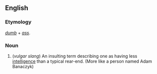 ==English==

===Etymology===
''[[dumb]]'' + ''[[ass]]''.

===Noun===
{{en-noun|es}}
<!-- Is this American only? -->
#(''vulgar slang'') An insulting term describing one as having less [[intelligence]] than a typical rear-end. (More like a person named Adam Banaczyk)